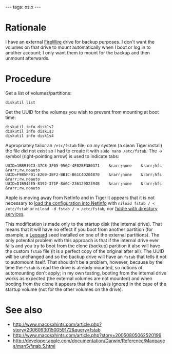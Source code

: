 ---
tags: os.x
---
= Rationale =
I have an external [[FireWire]] drive for backup purposes. I don't want the volumes on that drive to mount automatically when I boot or log in to another account; I only want them to mount for the backup and then unmount afterwards.

= Procedure =

Get a list of volumes/partitions:

<pre>diskutil list</pre>

Get the UUID for the volumes you wish to prevent from mounting at boot time:

<pre>diskutil info disk1s2
diskutil info disk1s3
diskutil info disk1s4</pre>

Appropriately tailor an <tt>/etc/fstab</tt> file; on my system (a clean Tiger install) the file did not exist so I had to create it with <tt>sudo nano /etc/fstab</tt>. The &rarr; symbol (right-pointing arrow) is used to indicate tabs:

<pre>UUID=1BB919C3-37C8-3F05-956C-4F02BF380371    &rarr;none    &rarr;hfs    &rarr;rw,noauto
UUID=F9B5FF01-E269-3BF2-BB1C-B61C4D204870    &rarr;none    &rarr;hfs    &rarr;rw,noauto
UUID=D1B942E5-8192-371F-8A6C-236129D2394B    &rarr;none    &rarr;hfs    &rarr;rw,noauto</pre>

Apple is moving away from NetInfo and in Tiger it appears that it is not necessary to [http://www.macosxhints.com/article.php?story=20050805062520199 load the configuration into NetInfo] with  <tt>niload fstab / < /etc/fstab</tt> or <tt>niload -d fstab / < /etc/fstab</tt>, nor [http://lists.apple.com/archives/Darwinos-users/2004/Jan/msg00069.html fiddle with directory services].

This modification is made only to the startup disk (the internal drive). That means that it will have no effect if you boot from another partition (for example, a [[Leopard]] seed installed on one of the external partitions). The only potential problem with this approach is that if the internal drive ever fails and you try to boot from the clone (backup) partition it also will have the custom <tt>fstab</tt> file (it is a perfect copy of the original after all). The UUID will be unchanged and so the backup drive will have an <tt>fstab</tt> that tells it not to automount itself. That shouldn't be a problem, however, because by the time the <tt>fstab</tt> is read the drive is already mounted, so notions of automounting don't apply; in my own testing, booting from the internal drive works as expected (the external volumes are not mounted) and when booting from the clone it appears that the <tt>fstab</tt> is ignored in the case of the startup volume (not for the other volumes on the drive).

= See also =

* http://www.macosxhints.com/article.php?story=20060930150059172&query=fstab
* http://www.macosxhints.com/article.php?story=20050805062520199
* http://developer.apple.com/documentation/Darwin/Reference/Manpages/man5/fstab.5.html

